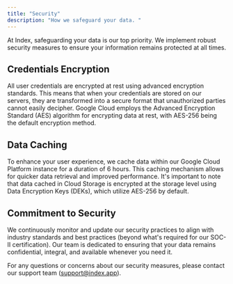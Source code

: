 ```yaml
---
title: "Security"
description: "How we safeguard your data. "
---
```


At Index, safeguarding your data is our top priority. We implement robust security measures to ensure your information remains protected at all times.

## Credentials Encryption

All user credentials are encrypted at rest using advanced encryption standards. This means that when your credentials are stored on our servers, they are transformed into a secure format that unauthorized parties cannot easily decipher. Google Cloud employs the Advanced Encryption Standard (AES) algorithm for encrypting data at rest, with AES-256 being the default encryption method. 

## Data Caching

To enhance your user experience, we cache data within our Google Cloud Platform instance for a duration of 6 hours. This caching mechanism allows for quicker data retrieval and improved performance. It's important to note that data cached in Cloud Storage is encrypted at the storage level using Data Encryption Keys (DEKs), which utilize AES-256 by default. 

## Commitment to Security

We continuously monitor and update our security practices to align with industry standards and best practices (beyond what's required for our SOC-II certification). Our team is dedicated to ensuring that your data remains confidential, integral, and available whenever you need it.

For any questions or concerns about our security measures, please contact our support team ([support@index.app](mailto:support@index.app)).